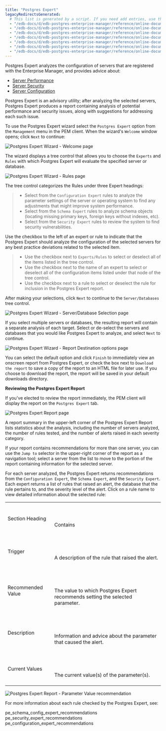 ```yaml
---
title: "Postgres Expert"
legacyRedirectsGenerated:
  # This list is generated by a script. If you need add entries, use the `legacyRedirects` key.
  - "/edb-docs/d/edb-postgres-enterprise-manager/reference/online-documentation/7.12/pem_postgres_expert.html"
  - "/edb-docs/d/edb-postgres-enterprise-manager/reference/online-documentation/7.14/pem_postgres_expert.html"
  - "/edb-docs/d/edb-postgres-enterprise-manager/reference/online-documentation/7.15/pem_postgres_expert.html"
  - "/edb-docs/d/edb-postgres-enterprise-manager/reference/online-documentation/7.16/pem_postgres_expert.html"
  - "/edb-docs/d/edb-postgres-enterprise-manager/reference/online-documentation/7.6/pem_postgres_expert.html"
  - "/edb-docs/d/edb-postgres-enterprise-manager/reference/online-documentation/7.7/pem_postgres_expert.html"
  - "/edb-docs/d/edb-postgres-enterprise-manager/reference/online-documentation/7.8/pem_postgres_expert.html"
---
```


<div id="pem_postgres_expert" class="registered_link"></div>

Postgres Expert analyzes the configuration of servers that are registered with the Enterprise Manager, and provides advice about:

-   [Server Performance](01_pe_schema_config_expert_recommendations/#pe_schema_config_expert_recommendations)
-   [Server Security](02_pe_security_expert_recommendations/#pe_security_expert_recommendations)
-   [Server Configuration](03_pe_configuration_expert_recommendations/#pe_configuration_expert_recommendations)

Postgres Expert is an advisory utility; after analyzing the selected servers, Postgres Expert produces a report containing analysis of potential performance and security issues, along with suggestions for addressing each such issue.

To use the Postgres Expert wizard select the `Postgres Expert` option from the `Management` menu in the PEM client. When the wizard's `Welcome` window opens; click `Next` to continue:

![Postgres Expert Wizard - Welcome page](../../images/pe_welcome.png)

The wizard displays a tree control that allows you to choose the `Experts` and `Rules` with which Postgres Expert will evaluate the specified server or database.

![Postgres Expert Wizard - Rules page](../../images/pe_select_rules.png)

The tree control categorizes the Rules under three Expert headings:

> -   Select from the `Configuration Expert` rules to analyze the parameter settings of the server or operating system to find any adjustments that might improve system performance.
> -   Select from the `Schema Expert` rules to analyze schema objects (locating missing primary keys, foreign keys without indexes, etc).
> -   Select from the `Security Expert` rules to review the system to find security vulnerabilities.

Use the checkbox to the left of an expert or rule to indicate that the Postgres Expert should analyze the configuration of the selected servers for any best practice deviations related to the selected item.

> -   Use the checkbox next to `Experts/Rules` to select or deselect all of the items listed in the tree control.
> -   Use the checkbox next to the name of an expert to select or deselect all of the configuration items listed under that node of the tree control.
> -   Use the checkbox next to a rule to select or deselect the rule for inclusion in the Postgres Expert report.

After making your selections, click `Next` to continue to the `Server/Databases` tree control.

![Postgres Expert Wizard - Server/Database Selection page](../../images/pe_select_servers.png)

If you select multiple servers or databases, the resulting report will contain a separate analysis of each target. Select or de-select the servers and databases that you would like Postgres Expert to analyze, and select `Next` to continue.

![Postgres Expert Wizard - Report Destination options page](../../images/pe_direct_output.png)

You can select the default option and click `Finish` to immediately view an onscreen report from Postgres Expert, or check the box next to `Download the report` to save a copy of the report to an HTML file for later use. If you choose to download the report, the report will be saved in your default downloads directory.

**Reviewing the Postgres Expert Report**

If you've elected to review the report immediately, the PEM client will display the report on the `Postgres Expert` tab.

![Postgres Expert Report page](../../images/pe_report.png)

A report summary in the upper-left corner of the Postgres Expert Report lists statistics about the analysis, including the number of servers analyzed, the number of rules tested, and the number of alerts raised in each severity category.

If your report contains recommendations for more than one server, you can use the `Jump to` selector in the upper-right corner of the report as a navigation tool; select a server from the list to move to the portion of the report containing information for the selected server.

For each server analyzed, the Postgres Expert returns recommendations from the `Configuration Expert`, the `Schema Expert`, and the `Security Expert`. Each expert returns a list of rules that raised an alert, the database that the rule pertains to, and the severity level of the alert. Click on a rule name to view detailed information about the selected rule:

|                   |                                                                                                             |
| ----------------- | ----------------------------------------------------------------------------------------------------------- |
| Section Heading   | <br /><br /><br />Contains<br /><br />                                                                      |
| Trigger           | <br /><br /><br />A description of the rule that raised the alert.<br /><br />                              |
| Recommended Value | <br /><br /><br />The value to which Postgres Expert recommends setting the selected parameter.<br /><br /> |
| Description       | <br /><br /><br />Information and advice about the parameter that caused the alert.<br /><br />             |
| Current Values    | <br /><br /><br />The current value(s) of the parameter(s).<br /><br />                                     |

![Postgres Expert Report - Parameter Value recommendation](../../images/pe_param_value.png)

For more information about each rule checked by the Postgres Expert, see:

<div class="toctree" maxdepth="2">

pe_schema_config_expert_recommendations pe_security_expert_recommendations pe_configuration_expert_recommendations

</div>
